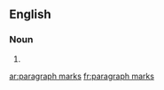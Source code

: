 ==English==

===Noun===
{{head|en|plural|head=[[paragraph]] [[mark]]s}}

# {{plural of|paragraph mark|lang=en}}

[[ar:paragraph marks]]
[[fr:paragraph marks]]